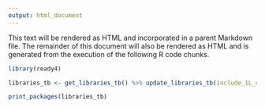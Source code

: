 ```yaml
---
output: html_document
---
```


This text will be rendered as HTML and incorporated in a parent Markdown file. The remainder of this document will also be rendered as HTML and is generated from the execution of the following R code chunks.

```r
library(ready4)
```

```r
libraries_tb <- get_libraries_tb() %>% update_libraries_tb(include_1L_chr = "modules")
```

```r
print_packages(libraries_tb)
```

